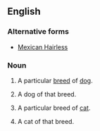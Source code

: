 ==English==
{{wikipedia}}
===Alternative forms===
*[[Mexican Hairless]]
===Noun===
{{en-noun|sg=[[Mexican]] [[Hairless]]|es|-}}<!-- see 'Mexican Hairless' for Google hits -->
#{{uncountable}} A particular [[breed]] of [[dog]].
#{{countable}} A dog of that breed.
#{{uncountable}} A particular breed of [[cat]].
#{{countable}} A cat of that breed.